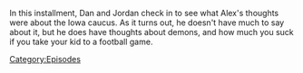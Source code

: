{{DEFAULTSORT:
    #_EPISODE_0890:January 16, 2024
}}{{Episode
    | title           = January 16, 2024
    | caption         = Listen to this episode on [https://knowledgefight.libsyn.com/890-january-16-2024 Libsyn], View discussion on [https://reddit.com/19act5u Reddit]
    | episodeNumber   = 890
    | length          = 01:31:15
    | airDate         = January 19, 2024
    | coverageDate    = January 16, 2024
    | previousEpisode = [[889: The Debate Of The Century, Part 2]]
    | nextEpisode     = [[891: April 2-5, 2004]]
}}

{{Stub}}

In this installment, Dan and Jordan check in to see what Alex's thoughts were about the Iowa caucus.  As it turns out, he doesn't have much to say about it, but he does have thoughts about demons, and how much you suck if you take your kid to a football game.

[[Category:Episodes]]
